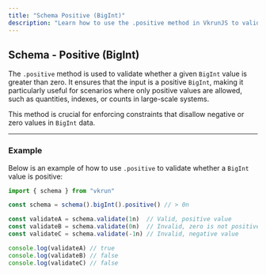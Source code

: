 ```yaml
---
title: "Schema Positive (BigInt)"
description: "Learn how to use the .positive method in VkrunJS to validate that BigInt inputs are positive values."
---
```


## Schema - Positive (BigInt)

The `.positive` method is used to validate whether a given `BigInt` value is greater than zero. It ensures that the input is a positive `BigInt`, making it particularly useful for scenarios where only positive values are allowed, such as quantities, indexes, or counts in large-scale systems.

This method is crucial for enforcing constraints that disallow negative or zero values in `BigInt` data.

---

### Example

Below is an example of how to use `.positive` to validate whether a `BigInt` value is positive:

```ts
import { schema } from "vkrun"

const schema = schema().bigInt().positive() // > 0n

const validateA = schema.validate(1n)  // Valid, positive value
const validateB = schema.validate(0n)  // Invalid, zero is not positive
const validateC = schema.validate(-1n) // Invalid, negative value

console.log(validateA) // true
console.log(validateB) // false
console.log(validateC) // false
```